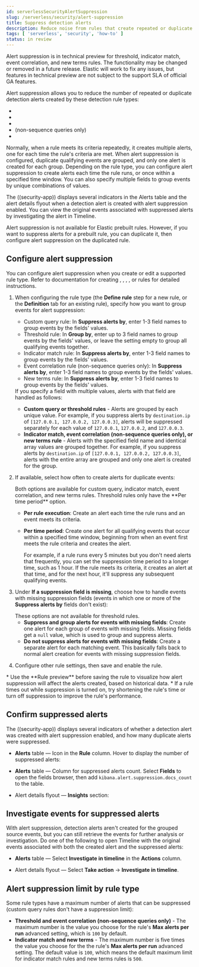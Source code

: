 ```yaml
---
id: serverlessSecurityAlertSuppression
slug: /serverless/security/alert-suppression
title: Suppress detection alerts
description: Reduce noise from rules that create repeated or duplicate alerts.
tags: [ 'serverless', 'security', 'how-to' ]
status: in review
---
```


<DocBadge template="technical preview" />
<div id="alert-suppression"></div>

<DocCallOut color="warning" title="Technical Preview">
Alert suppression is in technical preview for threshold, indicator match, event correlation, and new terms rules. The functionality may be changed or removed in a future release. Elastic will work to fix any issues, but features in technical preview are not subject to the support SLA of official GA features.
</DocCallOut>

Alert suppression allows you to reduce the number of repeated or duplicate detection alerts created by these detection rule types:

* <DocLink id="serverlessSecurityRulesUiCreate" section="create-custom-rule" text="Custom query" />
* <DocLink id="serverlessSecurityRulesUiCreate" section="create-threshold-rule" text="Threshold" />
* <DocLink id="serverlessSecurityRulesUiCreate" section="create-indicator-rule" text="Indicator match" />
* <DocLink id="serverlessSecurityRulesUiCreate" section="create-eql-rule" text="Event correlation" /> (non-sequence queries only)
* <DocLink id="serverlessSecurityRulesUiCreate" section="create-new-terms-rule" text="New terms" />

Normally, when a rule meets its criteria repeatedly, it creates multiple alerts, one for each time the rule's criteria are met. When alert suppression is configured, duplicate qualifying events are grouped, and only one alert is created for each group. Depending on the rule type, you can configure alert suppression to create alerts each time the rule runs, or once within a specified time window. You can also specify multiple fields to group events by unique combinations of values.

The ((security-app)) displays several indicators in the Alerts table and the alert details flyout when a detection alert is created with alert suppression enabled. You can view the original events associated with suppressed alerts by investigating the alert in Timeline.

<DocCallOut title="Note">
Alert suppression is not available for Elastic prebuilt rules. However, if you want to suppress alerts for a prebuilt rule, you can duplicate it, then configure alert suppression on the duplicated rule.
</DocCallOut>

## Configure alert suppression

You can configure alert suppression when you create or edit a supported rule type. Refer to documentation for creating <DocLink id="serverlessSecurityRulesUiCreate" section="create-custom-rule" text="custom query"/>, <DocLink id="serverlessSecurityRulesUiCreate" section="create-threshold-rule" text="threshold"/>, <DocLink id="serverlessSecurityRulesUiCreate" section="create-indicator-rule" text="indicator match"/>, <DocLink id="serverlessSecurityRulesUiCreate" section="create-eql-rule" text="event correlation"/>, or <DocLink id="serverlessSecurityRulesUiCreate" section="create-new-terms-rule" text="new terms" /> rules for detailed instructions.

1. When configuring the rule type (the **Define rule** step for a new rule, or the **Definition** tab for an existing rule), specify how you want to group events for alert suppression:

    * Custom query rule: In **Suppress alerts by**, enter 1-3 field names to group events by the fields' values.  
    * Threshold rule: In **Group by**, enter up to 3 field names to group events by the fields' values, or leave the setting empty to group all qualifying events together. 
    * Indicator match rule: In **Suppress alerts by**, enter 1-3 field names to group events by the fields' values. 
    * Event correlation rule (non-sequence queries only): In **Suppress alerts by**, enter 1-3 field names to group events by the fields' values.  
    * New terms rule: In **Suppress alerts by**, enter 1-3 field names to group events by the fields' values. 

    <DocCallOut title="Note">  
    If you specify a field with multiple values, alerts with that field are handled as follows:

    * **Custom query or threshold rules** - Alerts are grouped by each unique value. For example, if you suppress alerts by `destination.ip` of `[127.0.0.1, 127.0.0.2, 127.0.0.3]`, alerts will be suppressed separately for each value of `127.0.0.1`, `127.0.0.2`, and `127.0.0.3`. 
    * **Indicator match, event correlation (non-sequence queries only), or new terms rule** - Alerts with the specified field name and identical array values are grouped together. For example, if you suppress alerts by `destination.ip` of `[127.0.0.1, 127.0.0.2, 127.0.0.3]`, alerts with the entire array are grouped and only one alert is created for the group. 

    </DocCallOut>

1. If available, select how often to create alerts for duplicate events:

     <DocCallOut title="NOTE">
     Both options are available for custom query, indicator match, event correlation, and new terms rules. Threshold rules only have the **Per time period** option. 
     </DocCallOut>

    * **Per rule execution**: Create an alert each time the rule runs and an event meets its criteria. 
    * **Per time period**: Create one alert for all qualifying events that occur within a specified time window, beginning from when an event first meets the rule criteria and creates the alert. 

        For example, if a rule runs every 5 minutes but you don't need alerts that frequently, you can set the suppression time period to a longer time, such as 1 hour. If the rule meets its criteria, it creates an alert at that time, and for the next hour, it'll suppress any subsequent qualifying events.

        <DocImage size="l" url="../images/alert-suppression/-detections-alert-suppression-options.png" alt="Alert suppression options" />

1. Under **If a suppression field is missing**, choose how to handle events with missing suppression fields (events in which one or more of the **Suppress alerts by** fields don't exist):

     <DocCallOut title="NOTE">
     These options are not available for threshold rules. 
     </DocCallOut>

    * **Suppress and group alerts for events with missing fields**: Create one alert for each group of events with missing fields. Missing fields get a `null` value, which is used to group and suppress alerts. 
    * **Do not suppress alerts for events with missing fields**: Create a separate alert for each matching event. This basically falls back to normal alert creation for events with missing suppression fields.

1. Configure other rule settings, then save and enable the rule.

<DocCallOut title="Tips">
* Use the **Rule preview** before saving the rule to visualize how alert suppression will affect the alerts created, based on historical data.
* If a rule times out while suppression is turned on, try shortening the rule's <DocLink id="serverlessSecurityRulesUiCreate" section="rule-schedule" text="look-back"/> time or turn off suppression to improve the rule's performance.
</DocCallOut>

## Confirm suppressed alerts

The ((security-app)) displays several indicators of whether a detection alert was created with alert suppression enabled, and how many duplicate alerts were suppressed.

* **Alerts** table — Icon in the **Rule** column. Hover to display the number of suppressed alerts:

    <DocImage size="xl" url="../images/alert-suppression/-detections-suppressed-alerts-table.png" alt="Suppressed alerts icon and tooltip in Alerts table" />

* **Alerts** table — Column for suppressed alerts count. Select **Fields** to open the fields browser, then add `kibana.alert.suppression.docs_count` to the table.

    <DocImage size="xl" url="../images/alert-suppression/-detections-suppressed-alerts-table-column.png" alt="Suppressed alerts count field column in Alerts table" />

* Alert details flyout — **Insights** section:

    <DocImage size="xl" url="../images/alert-suppression/-detections-suppressed-alerts-details.png" alt="Suppressed alerts Insights section in alert details flyout" />

## Investigate events for suppressed alerts

With alert suppression, detection alerts aren't created for the grouped source events, but you can still retrieve the events for further analysis or investigation. Do one of the following to open Timeline with the original events associated with both the created alert and the suppressed alerts:

* **Alerts** table — Select **Investigate in timeline** in the **Actions** column.

    <DocImage size="m" url="../images/alert-suppression/-detections-timeline-button.png" alt="Investigate in timeline button"/>

* Alert details flyout — Select **Take action** → **Investigate in timeline**.

## Alert suppression limit by rule type

Some rule types have a maximum number of alerts that can be suppressed (custom query rules don't have a suppression limit):

* **Threshold and event correlation (non-sequence queries only)** - The maximum number is the value you choose for the rule's **Max alerts per run** <DocLink id="serverlessSecurityRulesUiCreate" section="rule-ui-advanced-params">advanced setting</DocLink>, which is `100` by default.
* **Indicator match and new terms** - The maximum number is five times the value you choose for the the rule's **Max alerts per run** <DocLink id="serverlessSecurityRulesUiCreate" section="rule-ui-advanced-params">advanced setting</DocLink>. The default value is `100`, which means the default maximum limit for indicator match rules and new terms rules is `500`.